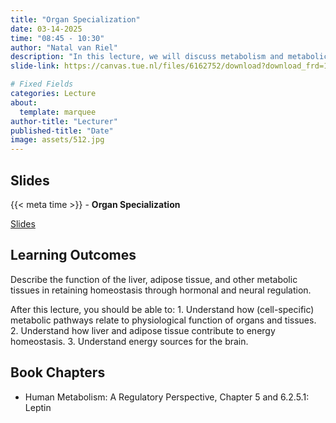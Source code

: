 ```yaml
---
title: "Organ Specialization"
date: 03-14-2025
time: "08:45 - 10:30"
author: "Natal van Riel"
description: "In this lecture, we will discuss metabolism and metabolic function of organs and tissues, especially the liver and adipose tissue."
slide-link: https://canvas.tue.nl/files/6162752/download?download_frd=1

# Fixed Fields
categories: Lecture
about:
  template: marquee
author-title: "Lecturer"
published-title: "Date"
image: assets/512.jpg
---
```


## Slides
::: slide-deck
{{< meta time >}} - **Organ Specialization**

::: slides
[Slides]({{< meta slide-link >}})
:::
:::

## Learning Outcomes

::: {.callout-important title="Principal Learning Outcome 4"}
Describe the function of the liver, adipose tissue, and other metabolic tissues in retaining homeostasis through hormonal and neural regulation.
:::

After this lecture, you should be able to:
1.  Understand how (cell-specific) metabolic pathways relate to physiological function of organs and tissues.
2.  Understand how liver and adipose tissue contribute to energy homeostasis.
3.  Understand energy sources for the brain.

## Book Chapters

- Human Metabolism: A Regulatory Perspective, Chapter 5 and 6.2.5.1: Leptin

